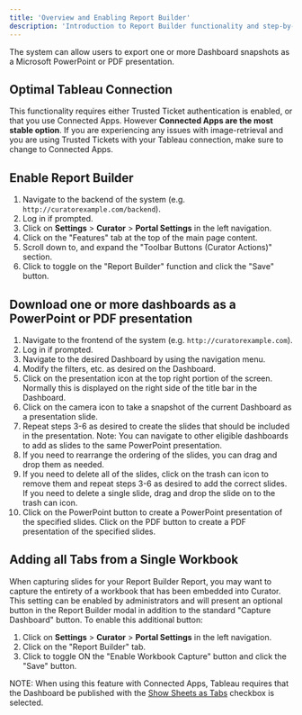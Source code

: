 ---
title: 'Overview and Enabling Report Builder'
description: 'Introduction to Report Builder functionality and step-by-step instructions for enabling report generation capabilities.'
---

The system can allow users to export one or more Dashboard snapshots as a Microsoft PowerPoint or PDF presentation.

## Optimal Tableau Connection

This functionality requires either Trusted Ticket authentication is enabled, or that you use Connected Apps. However
**Connected Apps are the most stable option**.  If you are experiencing any issues with image-retrieval and you are
using Trusted Tickets with your Tableau connection, make sure to change to Connected Apps.

## Enable Report Builder

1. Navigate to the backend of the system (e.g. `http://curatorexample.com/backend`).
2. Log in if prompted.
3. Click on **Settings** > **Curator** > **Portal Settings** in the left navigation.
4. Click on the "Features" tab at the top of the main page content.
5. Scroll down to, and expand the "Toolbar Buttons (Curator Actions)" section.
6. Click to toggle on the "Report Builder" function and click the "Save" button.

## Download one or more dashboards as a PowerPoint or PDF presentation

1. Navigate to the frontend of the system (e.g. `http://curatorexample.com`).
2. Log in if prompted.
3. Navigate to the desired Dashboard by using the navigation menu.
4. Modify the filters, etc. as desired on the Dashboard.
5. Click on the presentation icon at the top right portion of the screen. Normally this is displayed on the right side
of the title bar in the Dashboard.
6. Click on the camera icon to take a snapshot of the current Dashboard as a presentation slide.
7. Repeat steps 3-6 as desired to create the slides that should be included in the presentation. Note: You can navigate
to other eligible dashboards to add as slides to the same PowerPoint presentation.
8. If you need to rearrange the ordering of the slides, you can drag and drop them as needed.
9. If you need to delete all of the slides, click on the trash can icon to remove them and repeat steps 3-6 as desired
to add the correct slides.  If you need to delete a single slide, drag and drop the slide on to the trash can icon.
10. Click on the PowerPoint button to create a PowerPoint presentation of the specified slides. Click on the PDF button
to create a PDF presentation of the specified slides.

## Adding all Tabs from a Single Workbook

When capturing slides for your Report Builder Report, you may want to capture the entirety of a workbook that has been
embedded into Curator.  This setting can be enabled by administrators and will present an optional button in the
Report Builder modal in addition to the standard "Capture Dashboard" button.  To enable this additional button:

1. Click on **Settings** > **Curator** > **Portal Settings** in the left navigation.
2. Click on the "Report Builder" tab.
3. Click to toggle ON the "Enable Workbook Capture" button and click the "Save" button.

NOTE: When using this feature with Connected Apps, Tableau requires that the Dashboard be published with the
[Show Sheets as Tabs](https://help.tableau.com/current/pro/desktop/en-us/publish_workbooks_howto.htm#show-sheets-as-tabs)
checkbox is selected.
